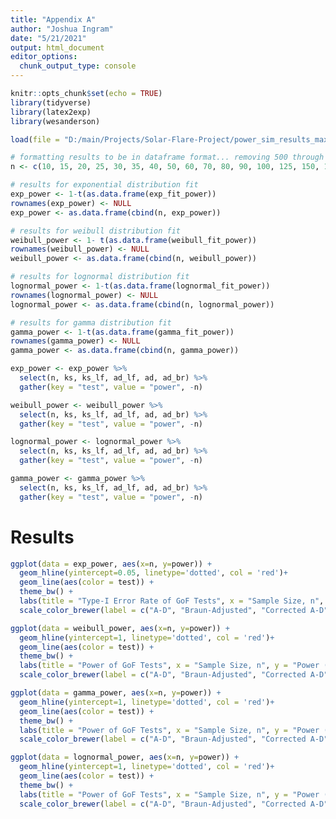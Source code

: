 ```yaml
---
title: "Appendix A"
author: "Joshua Ingram"
date: "5/21/2021"
output: html_document
editor_options: 
  chunk_output_type: console
---
```


```r
knitr::opts_chunk$set(echo = TRUE)
library(tidyverse)
library(latex2exp)
library(wesanderson)

load(file = "D:/main/Projects/Solar-Flare-Project/power_sim_results_max.Rdata")
```

```r
# formatting results to be in dataframe format... removing 500 through 10000 sample size results
n <- c(10, 15, 20, 25, 30, 35, 40, 50, 60, 70, 80, 90, 100, 125, 150, 175, 200)

# results for exponential distribution fit
exp_power <- 1-t(as.data.frame(exp_fit_power))
rownames(exp_power) <- NULL
exp_power <- as.data.frame(cbind(n, exp_power))

# results for weibull distribution fit
weibull_power <- 1- t(as.data.frame(weibull_fit_power))
rownames(weibull_power) <- NULL
weibull_power <- as.data.frame(cbind(n, weibull_power))

# results for lognormal distribution fit
lognormal_power <- 1-t(as.data.frame(lognormal_fit_power))
rownames(lognormal_power) <- NULL
lognormal_power <- as.data.frame(cbind(n, lognormal_power))

# results for gamma distribution fit
gamma_power <- 1-t(as.data.frame(gamma_fit_power))
rownames(gamma_power) <- NULL
gamma_power <- as.data.frame(cbind(n, gamma_power))
```

```r
exp_power <- exp_power %>%
  select(n, ks, ks_lf, ad_lf, ad, ad_br) %>%
  gather(key = "test", value = "power", -n)

weibull_power <- weibull_power %>%
  select(n, ks, ks_lf, ad_lf, ad, ad_br) %>%
  gather(key = "test", value = "power", -n)

lognormal_power <- lognormal_power %>%
  select(n, ks, ks_lf, ad_lf, ad, ad_br) %>%
  gather(key = "test", value = "power", -n)

gamma_power <- gamma_power %>%
  select(n, ks, ks_lf, ad_lf, ad, ad_br) %>%
  gather(key = "test", value = "power", -n)
```

# Results

```r
ggplot(data = exp_power, aes(x=n, y=power)) +
  geom_hline(yintercept=0.05, linetype='dotted', col = 'red')+
  geom_line(aes(color = test)) +
  theme_bw() +
  labs(title = "Type-I Error Rate of GoF Tests", x = "Sample Size, n", y = "Type-I Error Rate", legend = "Test", subtitle = TeX("Sample drawn from $Exponential(\\lambda = 0.5)$"), color = "Test") +
  scale_color_brewer(label = c("A-D", "Braun-Adjusted", "Corrected A-D", "K-S", "Lilliefors"), palette = "Set2")
```

```r
ggplot(data = weibull_power, aes(x=n, y=power)) +
  geom_hline(yintercept=1, linetype='dotted', col = 'red')+
  geom_line(aes(color = test)) +
  theme_bw() +
  labs(title = "Power of GoF Tests", x = "Sample Size, n", y = "Power (% Reject Null)", legend = "Test", subtitle = TeX("Sample drawn from $Weibull(k = 1.4, \\; \\lambda = 2.5)$")) +
  scale_color_brewer(label = c("A-D", "Braun-Adjusted", "Corrected A-D", "K-S", "Lilliefors"), palette = "Set2")


```

```r
ggplot(data = gamma_power, aes(x=n, y=power)) +
  geom_hline(yintercept=1, linetype='dotted', col = 'red')+
  geom_line(aes(color = test)) +
  theme_bw() +
  labs(title = "Power of GoF Tests", x = "Sample Size, n", y = "Power (% Reject Null)", legend = "Test",  subtitle = TeX("Sample drawn from $Gamma(a = 2, \\; s = 0.5)$"))+
  scale_color_brewer(label = c("A-D", "Braun-Adjusted", "Corrected A-D", "K-S", "Lilliefors"), palette = "Set2")


```

```r
ggplot(data = lognormal_power, aes(x=n, y=power)) +
  geom_hline(yintercept=1, linetype='dotted', col = 'red')+
  geom_line(aes(color = test)) +
  theme_bw() +
  labs(title = "Power of GoF Tests", x = "Sample Size, n", y = "Power (% Reject Null)", legend = "Test", subtitle = TeX("Sample drawn from $LogNormal(\\mu = 0.1, \\; \\sigma^2 = 0.6)$"))+
  scale_color_brewer(label = c("A-D", "Braun-Adjusted", "Corrected A-D", "K-S", "Lilliefors"), palette = "Set2")
```

